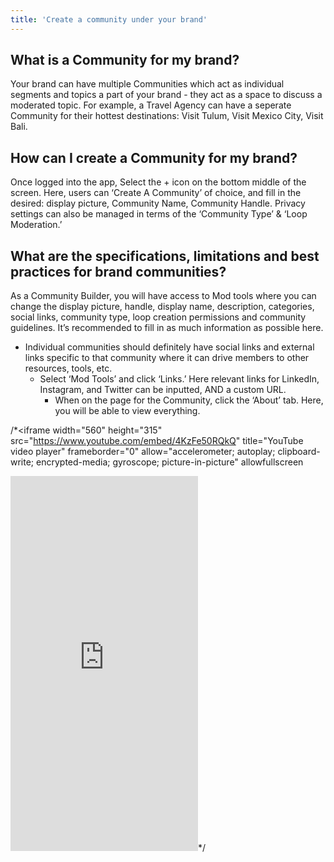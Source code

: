 ```yaml
---
title: 'Create a community under your brand'
--- 
```


## What is a Community for my brand?
Your brand can have multiple Communities which act as individual segments and topics a part of your brand - they act as a space to discuss a moderated topic. For example, a Travel Agency can have a seperate Community for their hottest destinations: Visit Tulum, Visit Mexico City, Visit Bali.

## How can I create a Community for my brand?
Once logged into the app, Select the + icon on the bottom middle of the screen. Here, users can ‘Create A Community’ of choice, and fill in the desired: display picture, Community Name, Community Handle. Privacy settings can also be managed in terms of the ‘Community Type’ & ‘Loop Moderation.’ 
		
## What are the specifications, limitations and best practices for brand communities? 
As a Community Builder, you will have access to Mod tools where you can change the display picture, handle, display name, description, categories, social links, community type, loop creation permissions and community guidelines. It’s recommended to fill in as much information as possible here.	
- Individual communities should definitely have social links and external links specific to that community where it can drive members to other resources, tools, etc. 
    - Select ‘Mod Tools’ and click ‘Links.’ Here relevant links for LinkedIn, Instagram, and Twitter can be inputted, AND a custom URL. 
        - When on the page for the Community, click the ‘About’ tab. Here, you will be able to view everything. 


/*<iframe
  width="560"
  height="315"
  src="https://www.youtube.com/embed/4KzFe50RQkQ"
  title="YouTube video player"
  frameborder="0"
  allow="accelerometer; autoplay; clipboard-write; encrypted-media; gyroscope; picture-in-picture"
  allowfullscreen
></iframe>

<iframe
    width="300"
    height="600"
    src="https://begenuin.com/video/tanvi-coloring-zian"
    frameborder="0"
    allow="accelerometer; autoplay; clipboard-write; encrypted-media; gyroscope; picture-in-picture"
    allowfullscreen
></iframe>*/